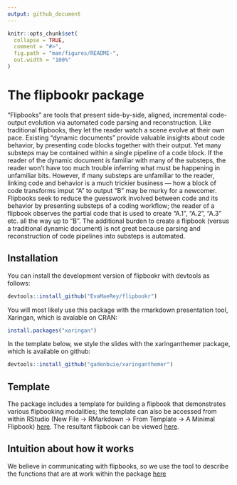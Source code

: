 ```yaml
---
output: github_document
---
```


<!-- README.md is generated from README.Rmd. Please edit that file -->

```r
knitr::opts_chunk$set(
  collapse = TRUE,
  comment = "#>",
  fig.path = "man/figures/README-",
  out.width = "100%"
)
```

# The flipbookr package

<!-- badges: start -->
<!-- badges: end -->

"Flipbooks" are tools that present side-by-side, aligned, incremental code-output evolution via automated code parsing and reconstruction.  Like traditional flipbooks, they let the reader watch a scene evolve at their own pace. Existing "dynamic documents" provide valuable insights about code behavior, by presenting code blocks together with their output.  Yet many substeps may be contained within a single pipeline of a code block.  If the reader of the dynamic document is familiar with many of the substeps, the reader won't have too much trouble inferring what must be happening in unfamiliar bits.  However, if many substeps are unfamiliar to the reader, linking code and behavior is a much trickier business --- how a block of code transforms imput "A" to output "B" may be murky for a newcomer. Flipbooks seek to reduce the guesswork involved between code and its behavior by presenting substeps of a coding workflow; the reader of a flipbook observes the partial code that is used to create "A.1", "A.2", "A.3" etc. all the way up to "B". The additional burden to create a flipbook (versus a traditional dynamic document) is not great because parsing and reconstruction of code pipelines into substeps is automated.  

## Installation

You can install the development version of flipbookr with devtools as follows:

``` r
devtools::install_github("EvaMaeRey/flipbookr")
```

You will most likely use this package with the rmarkdown presentation tool, Xaringan, which is avaiable on CRAN: 

``` r
install.packages("xaringan")
```

In the template below, we style the slides with the xaringanthemer package, which is available on github:

``` r
devtools::install_github("gadenbuie/xaringanthemer")
```



## Template

The package includes a template for building a flipbook that demonstrates various flipbooking modalities; the template can also be accessed from within RStudio (New File -> RMarkdown -> From Template -> A Minimal Flipbook) [here](https://raw.githubusercontent.com/EvaMaeRey/flipbookr/master/inst/rmarkdown/templates/template-name/skeleton/skeleton.Rmd). The resultant flipbook can be viewed [here](https://evamaerey.github.io/little_flipbooks_library/flipbookr/skeleton#1).




## Intuition about how it works

We believe in communicating with flipbooks, so we use the tool to describe the functions that are at work within the package [here](https://evamaerey.github.io/little_flipbooks_library/flipbookr/flipbookr_building_blocks#1)



